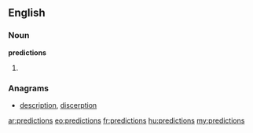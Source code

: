 ==English==

===Noun===
'''predictions'''

# {{plural of|[[prediction]]}}

===Anagrams===
* [[description#English|description]], [[discerption#English|discerption]]

[[ar:predictions]]
[[eo:predictions]]
[[fr:predictions]]
[[hu:predictions]]
[[my:predictions]]